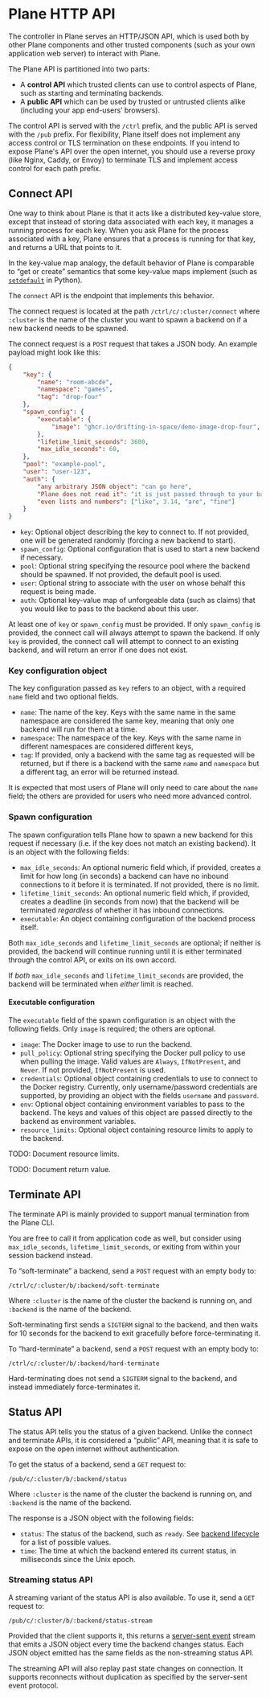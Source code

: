 
# Plane HTTP API

The controller in Plane serves an HTTP/JSON API, which is used both by other Plane components and other trusted components
(such as your own application web server) to interact with Plane.

The Plane API is partitioned into two parts:
- A **control API** which trusted clients can use to control aspects of Plane, such as starting and terminating backends.
- A **public API** which can be used by trusted or untrusted clients alike (including your app end-users’ browsers).

The control API is served with the `/ctrl` prefix, and the public API is served with the `/pub` prefix. For flexibility,
Plane itself does not implement any access control or TLS termination on these endpoints. If you intend to expose Plane's API
over the open internet, you should use a reverse proxy (like Nginx, Caddy, or Envoy) to terminate TLS and implement access
control for each path prefix.

## Connect API

One way to think about Plane is that it acts like a distributed key-value store, except that instead of storing data associated
with each key, it manages a running process for each key. When you ask Plane for the process associated with a key, Plane
ensures that a process is running for that key, and returns a URL that points to it.

In the key-value map analogy, the default behavior of Plane is comparable to “get or create” semantics that some key-value maps
implement (such as [`setdefault`](https://docs.python.org/3.8/library/stdtypes.html?highlight=setdefault#dict.setdefault) in Python).

The `connect` API is the endpoint that implements this behavior.

The connect request is located at the path `/ctrl/c/:cluster/connect` where `:cluster` is the name of the cluster you want to spawn a
backend on if a new backend needs to be spawned.

The connect request is a `POST` request that takes a JSON body. An example payload might look like this:

```json
{
    "key": {
        "name": "room-abcde",
        "namespace": "games",
        "tag": "drop-four"
    },
    "spawn_config": {
        "executable": {
            "image": "ghcr.io/drifting-in-space/demo-image-drop-four",
        },
        "lifetime_limit_seconds": 3600,
        "max_idle_seconds": 60,
    },
    "pool": "example-pool",
    "user": "user-123",
    "auth": {
        "any arbitrary JSON object": "can go here",
        "Plane does not read it": "it is just passed through to your backend",
        "even lists and numbers": ["like", 3.14, "are", "fine"]
    }
}
```

- `key`: Optional object describing the key to connect to. If not provided, one will be generated randomly
  (forcing a new backend to start).
- `spawn_config`: Optional configuration that is used to start a new backend if necessary.
- `pool`: Optional string specifying the resource pool where the backend should be spawned. If not provided, the default pool is used.
- `user`: Optional string to associate with the user on whose behalf this request is being made.
- `auth`: Optional key-value map of unforgeable data (such as claims) that you would like to pass to the
  backend about this user.

At least one of `key` or `spawn_config` must be provided. If only `spawn_config` is provided, the connect call
will always attempt to spawn the backend. If only `key` is provided, the connect call will attempt to connect
to an existing backend, and will return an error if one does not exist.

### Key configuration object

The key configuration passed as `key` refers to an object, with a required `name` field and two optional fields.

- `name`: The name of the key. Keys with the same name in the same namespace are considered the same key,
meaning that only one backend will run for them at a time.
- `namespace`: The namespace of the key. Keys with the same name in different namespaces are considered different keys,
- `tag`: If provided, only a backend with the same tag as requested will be returned, but if there is a backend
  with the same `name` and `namespace` but a different tag, an error will be returned instead.

It is expected that most users of Plane will only need to care about the `name` field; the others are provided
for users who need more advanced control.

### Spawn configuration

The spawn configuration tells Plane how to spawn a new backend for this request if necessary (i.e. if the
key does not match an existing backend). It is an object with the following fields:

- `max_idle_seconds`: An optional numeric field which, if provided, creates a limit for how long (in seconds)
  a backend can have no inbound connections to it before it is terminated. If not provided, there is no limit.
- `lifetime_limit_seconds`: An optional numeric field which, if provided, creates a deadline (in seconds from
  now) that the backend will be terminated *regardless* of whether it has inbound connections.
- `executable`: An object containing configuration of the backend process itself.

Both `max_idle_seconds` and `lifetime_limit_seconds` are optional; if neither is provided, the backend
will continue running until it is either terminated through the control API, or exits on its own accord.

If *both* `max_idle_seconds` and `lifetime_limit_seconds` are provided, the backend will be terminated
when *either* limit is reached.

#### Executable configuration

The `executable` field of the spawn configuration is an object with the following fields. Only `image` is
required; the others are optional.

- `image`: The Docker image to use to run the backend.
- `pull_policy`: Optional string specifying the Docker pull policy to use when pulling the image. Valid values
  are `Always`, `IfNotPresent`, and `Never`. If not provided, `IfNotPresent` is used.
- `credentials`: Optional object containing credentials to use to connect to the Docker registry. Currently,
  only username/password credentials are supported, by providing an object with the fields `username` and `password`.
- `env`: Optional object containing environment variables to pass to the backend. The keys and values of this
  object are passed directly to the backend as environment variables.
- `resource_limits`: Optional object containing resource limits to apply to the backend.

TODO: Document resource limits.

TODO: Document return value.

## Terminate API

<Callout type="info">
  The terminate API is mainly provided to support manual termination from the Plane CLI.
  
  You are free to call it from application code as well, but consider using
  `max_idle_seconds`, `lifetime_limit_seconds`, or exiting from within your session backend instead.
</Callout>

To “soft-terminate” a backend, send a `POST` request with an empty body to:

```
/ctrl/c/:cluster/b/:backend/soft-terminate
```

Where `:cluster` is the name of the cluster the backend is running on, and `:backend` is the name of the backend.

Soft-terminating first sends a `SIGTERM` signal to the backend, and then waits for 10 seconds for the backend
to exit gracefully before force-terminating it.

To “hard-terminate” a backend, send a `POST` request with an empty body to:

```
/ctrl/c/:cluster/b/:backend/hard-terminate
```

Hard-terminating does not send a `SIGTERM` signal to the backend, and instead immediately force-terminates it.

## Status API

The status API tells you the status of a given backend. Unlike the connect and terminate APIs, it is considered
a “public” API, meaning that it is safe to expose on the open internet without authentication.

To get the status of a backend, send a `GET` request to:

```
/pub/c/:cluster/b/:backend/status
```

Where `:cluster` is the name of the cluster the backend is running on, and `:backend` is the name of the backend.

The response is a JSON object with the following fields:

- `status`: The status of the backend, such as `ready`. See [backend lifecycle](concepts/backend-lifecycle.mdx)
  for a list of possible values.
- `time`: The time at which the backend entered its current status, in milliseconds since the Unix epoch.

### Streaming status API

A streaming variant of the status API is also available. To use it, send a `GET` request to:

```
/pub/c/:cluster/b/:backend/status-stream
```

Provided that the client supports it, this returns a [server-sent event](https://developer.mozilla.org/en-US/docs/Web/API/Server-sent_events/Using_server-sent_events)
stream that emits a JSON object every time the backend changes status. Each JSON object emitted has the same fields as
the non-streaming status API.

The streaming API will also replay past state changes on connection. It supports reconnects without duplication
as specified by the server-sent event protocol.
